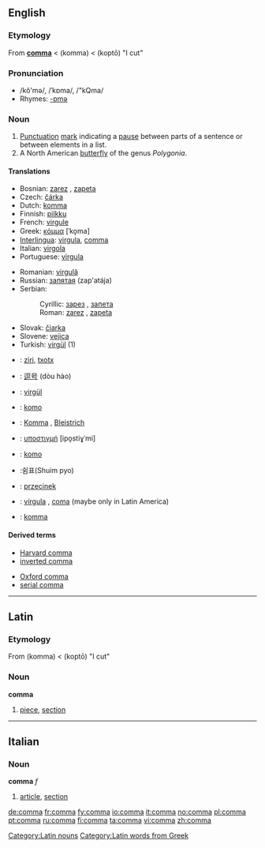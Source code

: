 {{see|coma}}
==English==
{{Punctuation marks}}
===Etymology===
From {{L.}} '''[[#Latin|comma]]''' < {{AGr.}} '''{{polytonic|[[κόμμα]]}}''' (komma) < '''{{polytonic|[[κόπτω]]}}''' (koptō) "I cut" 

===Pronunciation===
*/kŏ'mə/, /ˈkɒma/, /"kQma/
*Rhymes: [[Rhymes:English:-ɒmə|-ɒmə]]

===Noun===
{{en-noun}}
#[[Punctuation]] [[mark]] indicating a [[pause]] between parts of a sentence or between elements in a list.
#A North American [[butterfly]] of the genus ''Polygonia''.

====Translations====
{{trans-top|Punctuation}}
*Bosnian: [[zarez]] {{m}}, [[zapeta]] {{f}}
*Czech: [[čárka]] {{f}}
*Dutch: [[komma]] {{f}}
*Finnish: [[pilkku]]
*French: [[virgule]] {{f}}
*Greek: [[κόμμα]] [ˈko̞ma] {{n}}
*[[Interlingua]]: [[virgula]], [[#Interlingua|comma]]
*Italian: [[virgola]] {{f}}
*Portuguese: [[vírgula]] {{f}}
{{trans-mid}}
*Romanian: [[virgulă]] {{f}}
*Russian: [[запятая]] (zap'atája) {{f}}
*Serbian:
*:Cyrillic: [[зарез]] {{m}}, [[запета]] {{f}}
*:Roman: [[zarez#Serbian|zarez]] {{m}}, [[zapeta#Serbian|zapeta]] {{f}}
*Slovak: [[čiarka]] {{f}}
*Slovene: [[vejica]] {{f}}
*Turkish: [[virgül]] (1)
{{trans-bottom}}

{{trans-top|Butterfly}}
{{trans-mid}}
{{trans-bottom}}

{{trans-top|Translations to be checked}}
*{{ttbc|Basque}}: [[ziri]], [[txotx]]
*{{ttbc|Chinese}}: [[逗号]] (dòu hào)
*{{ttbc|Tatar}}: [[virgül]] 
*{{ttbc|Esperanto}}: [[komo]]
*{{ttbc|German}}: [[Komma]] {{n}}, [[Bleistrich]] {{m}}
*{{ttbc|Greek}}: [[υποστιγμή]] [ipo̞stiɣˈmi] {{f}}
{{trans-mid}}
*{{ttbc|Ido}}: [[komo]]
*{{ttbc|Korean}}:쉼표(Shuim pyo)
*{{ttbc|Polish}}: [[przecinek]] {{m}}
*{{ttbc|Spanish}}: [[vírgula]] {{f}}, [[coma]] {{f}} (maybe only in Latin America)
*{{ttbc|Swedish}}: [[komma]] {{n}}
{{trans-bottom}}

====Derived terms====
{{top2}}
*[[Harvard comma]]
*[[inverted comma]]
{{mid2}}
*[[Oxford comma]]
*[[serial comma]]
{{bottom}}

----

==Latin==

===Etymology===
From {{AGr.|la}} '''{{polytonic|[[κόμμα]]}}''' (komma) < '''{{polytonic|[[κόπτω]]}}''' (koptō) "I cut" 

===Noun===
'''comma'''
# [[piece]], [[section]]

[[Category:Latin nouns]]
[[Category:Latin words from Greek]]

----

==Italian==

===Noun===
'''comma''' ''f''
# [[article]], [[section]]

[[de:comma]]
[[fr:comma]]
[[fy:comma]]
[[io:comma]]
[[it:comma]]
[[no:comma]]
[[pl:comma]]
[[pt:comma]]
[[ru:comma]]
[[fi:comma]]
[[ta:comma]]
[[vi:comma]]
[[zh:comma]]